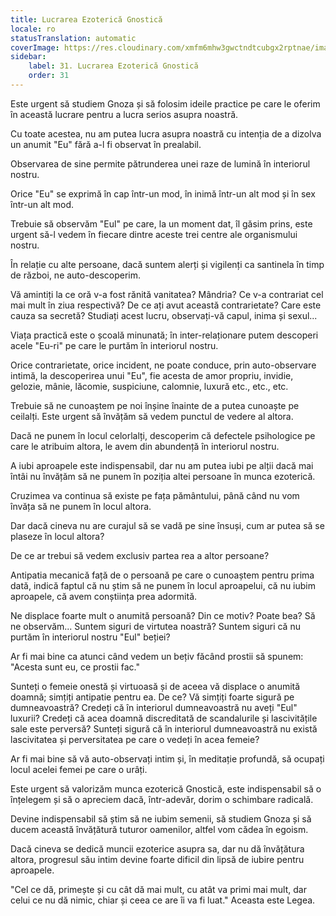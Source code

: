 ```yaml
---
title: Lucrarea Ezoterică Gnostică
locale: ro
statusTranslation: automatic
coverImage: https://res.cloudinary.com/xmfm6mhw3gwctndtcubgx2rptnae/image/upload/v1740468922/small_cover_tratado_de_psicologia_revolucionaria_a4c0dca4e0.webp
sidebar:
    label: 31. Lucrarea Ezoterică Gnostică
    order: 31
---
```

Este urgent să studiem Gnoza și să folosim ideile practice pe care le oferim în această lucrare pentru a lucra serios asupra noastră.

Cu toate acestea, nu am putea lucra asupra noastră cu intenția de a dizolva un anumit "Eu" fără a-l fi observat în prealabil.

Observarea de sine permite pătrunderea unei raze de lumină în interiorul nostru.

Orice "Eu" se exprimă în cap într-un mod, în inimă într-un alt mod și în sex într-un alt mod.

Trebuie să observăm "Eul" pe care, la un moment dat, îl găsim prins, este urgent să-l vedem în fiecare dintre aceste trei centre ale organismului nostru.

În relație cu alte persoane, dacă suntem alerți și vigilenți ca santinela în timp de război, ne auto-descoperim.

Vă amintiți la ce oră v-a fost rănită vanitatea? Mândria? Ce v-a contrariat cel mai mult în ziua respectivă? De ce ați avut această contrarietate? Care este cauza sa secretă? Studiați acest lucru, observați-vă capul, inima și sexul...

Viața practică este o școală minunată; în inter-relaționare putem descoperi acele "Eu-ri" pe care le purtăm în interiorul nostru.

Orice contrarietate, orice incident, ne poate conduce, prin auto-observare intimă, la descoperirea unui "Eu", fie acesta de amor propriu, invidie, gelozie, mânie, lăcomie, suspiciune, calomnie, luxură etc., etc., etc.

Trebuie să ne cunoaștem pe noi înșine înainte de a putea cunoaște pe ceilalți. Este urgent să învățăm să vedem punctul de vedere al altora.

Dacă ne punem în locul celorlalți, descoperim că defectele psihologice pe care le atribuim altora, le avem din abundență în interiorul nostru.

A iubi aproapele este indispensabil, dar nu am putea iubi pe alții dacă mai întâi nu învățăm să ne punem în poziția altei persoane în munca ezoterică.

Cruzimea va continua să existe pe fața pământului, până când nu vom învăța să ne punem în locul altora.

Dar dacă cineva nu are curajul să se vadă pe sine însuși, cum ar putea să se plaseze în locul altora?

De ce ar trebui să vedem exclusiv partea rea a altor persoane?

Antipatia mecanică față de o persoană pe care o cunoaștem pentru prima dată, indică faptul că nu știm să ne punem în locul aproapelui, că nu iubim aproapele, că avem conștiința prea adormită.

Ne displace foarte mult o anumită persoană? Din ce motiv? Poate bea? Să ne observăm... Suntem siguri de virtutea noastră? Suntem siguri că nu purtăm în interiorul nostru "Eul" beției?

Ar fi mai bine ca atunci când vedem un bețiv făcând prostii să spunem: "Acesta sunt eu, ce prostii fac."

Sunteți o femeie onestă și virtuoasă și de aceea vă displace o anumită doamnă; simțiți antipatie pentru ea. De ce? Vă simțiți foarte sigură pe dumneavoastră? Credeți că în interiorul dumneavoastră nu aveți "Eul" luxurii? Credeți că acea doamnă discreditată de scandalurile și lascivitățile sale este perversă? Sunteți sigură că în interiorul dumneavoastră nu există lascivitatea și perversitatea pe care o vedeți în acea femeie?

Ar fi mai bine să vă auto-observați intim și, în meditație profundă, să ocupați locul acelei femei pe care o urâți.

Este urgent să valorizăm munca ezoterică Gnostică, este indispensabil să o înțelegem și să o apreciem dacă, într-adevăr, dorim o schimbare radicală.

Devine indispensabil să știm să ne iubim semenii, să studiem Gnoza și să ducem această învățătură tuturor oamenilor, altfel vom cădea în egoism.

Dacă cineva se dedică muncii ezoterice asupra sa, dar nu dă învățătura altora, progresul său intim devine foarte dificil din lipsă de iubire pentru aproapele.

"Cel ce dă, primește și cu cât dă mai mult, cu atât va primi mai mult, dar celui ce nu dă nimic, chiar și ceea ce are îi va fi luat." Aceasta este Legea.

